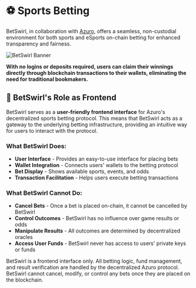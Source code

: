 
# ⚽ Sports Betting

BetSwirl, in collaboration with [Azuro](/protocol-hub/sports-betting/azuro), offers a seamless, non-custodial environment for both sports and eSports on-chain betting for enhanced transparency and fairness.

<Image 
  src="/img/headers/sports.png" 
  alt="BetSwirl Banner" 
  width={1200} 
  height={300} 
  className="w-full rounded-lg mb-6"
  priority
/>

**With no logins or deposits required, users can claim their winnings directly through blockchain transactions to their wallets, eliminating the need for traditional bookmakers.**

## 🎯 BetSwirl's Role as Frontend

BetSwirl serves as a **user-friendly frontend interface** for Azuro's decentralized sports betting protocol. This means that BetSwirl acts as a gateway to the underlying betting infrastructure, providing an intuitive way for users to interact with the protocol.

### **What BetSwirl Does:**
- **User Interface** - Provides an easy-to-use interface for placing bets
- **Wallet Integration** - Connects users' wallets to the betting protocol
- **Bet Display** - Shows available sports, events, and odds
- **Transaction Facilitation** - Helps users execute betting transactions

### **What BetSwirl Cannot Do:**
- **Cancel Bets** - Once a bet is placed on-chain, it cannot be cancelled by BetSwirl
- **Control Outcomes** - BetSwirl has no influence over game results or odds
- **Manipulate Results** - All outcomes are determined by decentralized oracles
- **Access User Funds** - BetSwirl never has access to users' private keys or funds

<Callout type="warning">
  BetSwirl is a frontend interface only. All betting logic, fund management, and result verification are handled by the decentralized Azuro protocol. BetSwirl cannot cancel, modify, or control any bets once they are placed on the blockchain.
</Callout>
